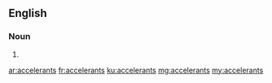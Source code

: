 ==English==

===Noun===
{{head|en|plural}}

# {{plural of|accelerant|lang=en|nocat=1}}

[[ar:accelerants]]
[[fr:accelerants]]
[[ku:accelerants]]
[[mg:accelerants]]
[[my:accelerants]]
